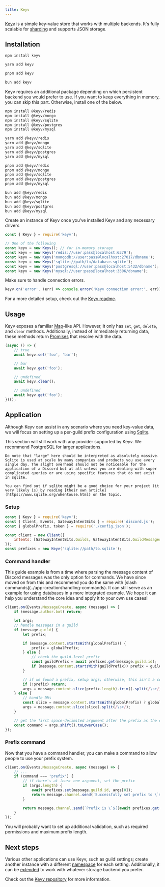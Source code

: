 ```yaml
---
title: Keyv
---
```


[Keyv](https://www.npmjs.com/package/keyv) is a simple key-value store that works with multiple backends. It's fully scalable for [sharding](../sharding/) and supports JSON storage.

## Installation

```sh tab="npm"
npm install keyv
```

```sh tab="yarn"
yarn add keyv
```

```sh tab="pnpm"
pnpm add keyv
```

```sh tab="bun"
bun add keyv
```

Keyv requires an additional package depending on which persistent backend you would prefer to use. If you want to keep everything in memory, you can skip this part. Otherwise, install one of the below.

```sh tab="npm"
npm install @keyv/redis
npm install @keyv/mongo
npm install @keyv/sqlite
npm install @keyv/postgres
npm install @keyv/mysql
```

```sh tab="yarn"
yarn add @keyv/redis
yarn add @keyv/mongo
yarn add @keyv/sqlite
yarn add @keyv/postgres
yarn add @keyv/mysql
```

```sh tab="pnpm"
pnpm add @keyv/redis
pnpm add @keyv/mongo
pnpm add @keyv/sqlite
pnpm add @keyv/postgres
pnpm add @keyv/mysql
```

```sh tab="bun"
bun add @keyv/redis
bun add @keyv/mongo
bun add @keyv/sqlite
bun add @keyv/postgres
bun add @keyv/mysql
```

Create an instance of Keyv once you've installed Keyv and any necessary drivers.

```js
const { Keyv } = require('keyv');

// One of the following
const keyv = new Keyv(); // for in-memory storage
const keyv = new Keyv('redis://user:pass@localhost:6379');
const keyv = new Keyv('mongodb://user:pass@localhost:27017/dbname');
const keyv = new Keyv('sqlite://path/to/database.sqlite');
const keyv = new Keyv('postgresql://user:pass@localhost:5432/dbname');
const keyv = new Keyv('mysql://user:pass@localhost:3306/dbname');
```

Make sure to handle connection errors.

```js
keyv.on('error', (err) => console.error('Keyv connection error:', err));
```

For a more detailed setup, check out the [Keyv readme](https://github.com/jaredwray/keyv/tree/main/packages/keyv).

## Usage

Keyv exposes a familiar [Map](https://developer.mozilla.org/en-US/docs/Web/JavaScript/Reference/Global_Objects/Map)-like API. However, it only has `set`, `get`, `delete`, and `clear` methods. Additionally, instead of immediately returning data, these methods return [Promises](../additional-info/async-await) that resolve with the data.

```js
(async () => {
	// true
	await keyv.set('foo', 'bar');

	// bar
	await keyv.get('foo');

	// undefined
	await keyv.clear();

	// undefined
	await keyv.get('foo');
})();
```

## Application

Although Keyv can assist in any scenario where you need key-value data, we will focus on setting up a per-guild prefix configuration using [Sqlite](https://www.sqlite.org/).

<Callout>
	This section will still work with any provider supported by Keyv. We recommend PostgreSQL for larger applications.

    Do note that "large" here should be interpreted as absolutely massive. Sqlite is used at scale by many companies and products you use every single day. The slight overhead should not be noticeable for the application of a Discord bot at all unless you are dealing with super complicated queries or are using specific features that do not exist in sqlite.

    You can find out if sqlite might be a good choice for your project (it very likely is) by reading [their own article](https://www.sqlite.org/whentouse.html) on the topic.

</Callout>

### Setup

```js
const { Keyv } = require('keyv');
const { Client, Events, GatewayIntentBits } = require('discord.js');
const { globalPrefix, token } = require('./config.json');

const client = new Client({
	intents: [GatewayIntentBits.Guilds, GatewayIntentBits.GuildMessages, GatewayIntentBits.MessageContent],
});
const prefixes = new Keyv('sqlite://path/to.sqlite');
```

### Command handler

<Callout type="warn">
	This guide example is from a time where parsing the message content of Discord messages was the only option for
	commands. We have since moved on from this and recommend you do the same with [slash
	commands](../app-creation/handling-commands). It can still serve as an example for using databases in a more
	integrated example. We hope it can help you understand the core idea and apply it to your own use cases!
</Callout>

```js
client.on(Events.MessageCreate, async (message) => {
	if (message.author.bot) return;

	let args;
	// handle messages in a guild
	if (message.guild) {
		let prefix;

		if (message.content.startsWith(globalPrefix)) {
			prefix = globalPrefix;
		} else {
			// check the guild-level prefix
			const guildPrefix = await prefixes.get(message.guild.id);
			if (message.content.startsWith(guildPrefix)) prefix = guildPrefix;
		}

		// if we found a prefix, setup args; otherwise, this isn't a command
		if (!prefix) return;
		args = message.content.slice(prefix.length).trim().split(/\s+/);
	} else {
		// handle DMs
		const slice = message.content.startsWith(globalPrefix) ? globalPrefix.length : 0;
		args = message.content.slice(slice).split(/\s+/);
	}

	// get the first space-delimited argument after the prefix as the command
	const command = args.shift().toLowerCase();
});
```

### Prefix command

Now that you have a command handler, you can make a command to allow people to use your prefix system.

```js
client.on(Events.MessageCreate, async (message) => {
	// ...
	if (command === 'prefix') {
		// if there's at least one argument, set the prefix
		if (args.length) {
			await prefixes.set(message.guild.id, args[0]);
			return message.channel.send(`Successfully set prefix to \`${args[0]}\``);
		}

		return message.channel.send(`Prefix is \`${(await prefixes.get(message.guild.id)) || globalPrefix}\``);
	}
});
```

<Callout>
	You will probably want to set up additional validation, such as required permissions and maximum prefix length.
</Callout>

## Next steps

Various other applications can use Keyv, such as guild settings; create another instance with a different [namespace](https://github.com/jaredwray/keyv/tree/main/packages/keyv#namespaces) for each setting. Additionally, it can be [extended](https://github.com/jaredwray/keyv/tree/main/packages/keyv#third-party-storage-adapters) to work with whatever storage backend you prefer.

Check out the [Keyv repository](https://github.com/jaredwray/keyv/tree/main/packages/keyv) for more information.

